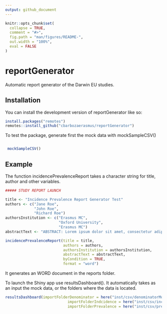 ```yaml
---
output: github_document
---
```


<!-- README.md is generated from README.Rmd. Please edit that file -->

```r
knitr::opts_chunk$set(
  collapse = TRUE,
  comment = "#>",
  fig.path = "man/figures/README-",
  out.width = "100%",
  eval = FALSE
)
```

# reportGenerator

<!-- badges: start -->
<!-- badges: end -->

Automatic report generator of the Darwin EU studies. 

## Installation

You can install the development version of reportGenerator like so:

``` r
install.packages("remotes")
remotes::install_github("cbarbozaerasmus/reportGenerator")
```

To test the package, generate first the mock data with mockSampleCSV()

``` r

 mockSampleCSV()
```

## Example

The function incidencePrevalenceReport takes a character string for title, author and other variables. 

```r
##### STUDY REPORT LAUNCH

title <- "Incidence Prevalence Report Generator Test"
authors <- c("Jane Roe",
             "John Roe",
             "Richard Roe")
authorsInstitution <- c("Erasmus MC",
                        "Oxford University",
                        "Erasmus MC")
abstractText <- "ABSTRACT: Lorem ipsum dolor sit amet, consectetur adipiscing elit, sed do eiusmod tempor incididunt ut labore et dolore magna aliqua. Ut enim ad minim veniam, quis nostrud exercitation ullamco laboris nisi ut aliquip ex ea commodo consequat."

incidencePrevalenceReport(title = title,
                          authors = authors,
                          authorsInstitution = authorsInstitution,
                          abstractText = abstractText,
                          byCondition = TRUE,
                          format = "word")

```

It generates an WORD document in the reports folder. 

To launch the Shiny app use resultsDashboard(). It automatically takes as an input the mock data, or the folders where the data is located. 

```r

resultsDashboard(importFolderDenominator = here("inst/csv/denominatorMockData"),
                            importFolderIndcidence = here("inst/csv/incidenceMockResults"),
                            importFolderPrevalence = here("inst/csv/prevalenceMockResults"))


```
